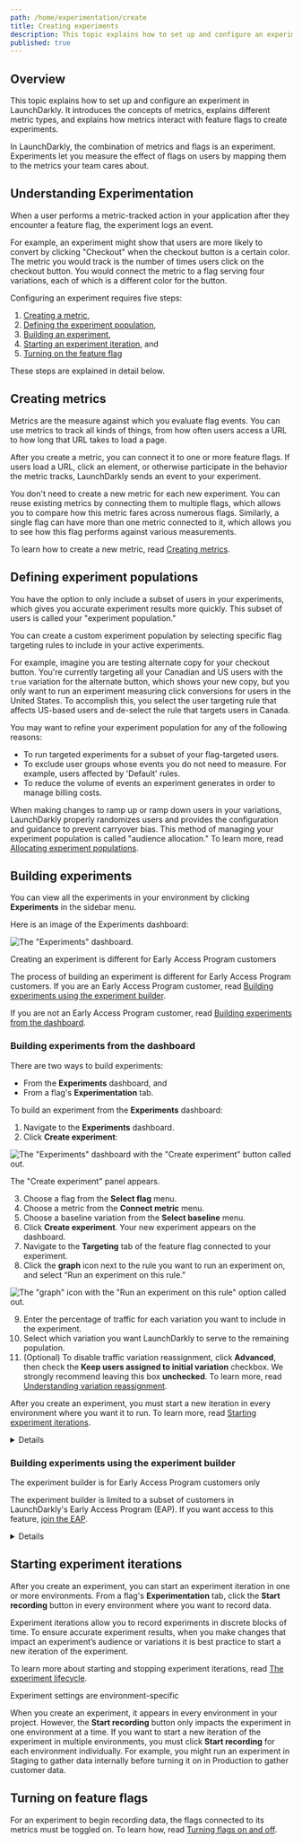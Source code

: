 ```yaml
---
path: /home/experimentation/create
title: Creating experiments
description: This topic explains how to set up and configure an experiment in LaunchDarkly. It introduces the concepts of metrics, explains different metric types, and explains how metrics interact with feature flags to create experiments.
published: true
---
```


## Overview

This topic explains how to set up and configure an experiment in LaunchDarkly. It introduces the concepts of metrics, explains different metric types, and explains how metrics interact with feature flags to create experiments.

In LaunchDarkly, the combination of metrics and flags is an experiment. Experiments let you measure the effect of flags on users by mapping them to the metrics your team cares about.

## Understanding Experimentation

When a user performs a metric-tracked action in your application after they encounter a feature flag, the experiment logs an event.

For example, an experiment might show that users are more likely to convert by clicking "Checkout" when the checkout button is a certain color. The metric you would track is the number of times users click on the checkout button. You would connect the metric to a flag serving four variations, each of which is a different color for the button.

Configuring an experiment requires five steps:

1. [Creating a metric](#creating-metrics), 
2. [Defining the experiment population](#defining-experiment-populations),
3. [Building an experiment](#building-experiments),
4. [Starting an experiment iteration](#starting-experiment-iterations), and
5. [Turning on the feature flag](#turning-on-feature-flags)

These steps are explained in detail below.

## Creating metrics

Metrics are the measure against which you evaluate flag events. You can use metrics to track all kinds of things, from how often users access a URL to how long that URL takes to load a page. 

After you create a metric, you can connect it to one or more feature flags. If users load a URL, click an element, or otherwise participate in the behavior the metric tracks, LaunchDarkly sends an event to your experiment.

You don't need to create a new metric for each new experiment. You can reuse existing metrics by connecting them to multiple flags, which allows you to compare how this metric fares across numerous flags. Similarly, a single flag can have more than one metric connected to it, which allows you to see how this flag performs against various measurements.

To learn how to create a new metric, read [Creating metrics](/home/experimentation/creating-metrics).

## Defining experiment populations

You have the option to only include a subset of users in your experiments, which gives you accurate experiment results more quickly. This subset of users is called your "experiment population."

You can create a custom experiment population by selecting specific flag targeting rules to include in your active experiments.

For example, imagine you are testing alternate copy for your checkout button. You're currently targeting all your Canadian and US users with the `true` variation for the alternate button, which shows your new copy, but you only want to run an experiment measuring click conversions for users in the United States. To accomplish this, you select the user targeting rule that affects US-based users and de-select the rule that targets users in Canada.

You may want to refine your experiment population for any of the following reasons:

- To run targeted experiments for a subset of your flag-targeted users.
- To exclude user groups whose events you do not need to measure. For example, users affected by 'Default' rules.
- To reduce the volume of events an experiment generates in order to manage billing costs.

When making changes to ramp up or ramp down users in your variations, LaunchDarkly properly randomizes users and provides the configuration and guidance to prevent carryover bias. This method of managing your experiment population is called "audience allocation." To learn more, read [Allocating experiment populations](/home/experimentation/allocation).

## Building experiments

You can view all the experiments in your environment by clicking **Experiments** in the sidebar menu.

Here is an image of the Experiments dashboard:

![The "Experiments" dashboard.](experiment-dashboard.png)

<Callout intent="info">
<CalloutTitle>Creating an experiment is different for Early Access Program customers</CalloutTitle>
<CalloutDescription>

The process of building an experiment is different for Early Access Program customers. If you are an Early Access Program customer, read [Building experiments using the experiment builder](#building-experiments-using-the-experiment-builder). 

If you are not an Early Access Program customer, read [Building experiments from the dashboard](#building-experiments-from-the-dashboard).

</CalloutDescription>
</Callout>

### Building experiments from the dashboard

There are two ways to build experiments:

* From the **Experiments** dashboard, and
* From a flag's **Experimentation** tab.

To build an experiment from the **Experiments** dashboard:

1. Navigate to the **Experiments** dashboard.
2. Click **Create experiment**:

![The "Experiments" dashboard with the "Create experiment" button called out.](experiment-dashboard-new-callout.png)

The "Create experiment" panel appears.

3. Choose a flag from the **Select flag** menu.
4. Choose a metric from the **Connect metric** menu.
5. Choose a baseline variation from the **Select baseline** menu.
6. Click **Create experiment**. Your new experiment appears on the dashboard.
7. Navigate to the **Targeting** tab of the feature flag connected to your experiment.
8. Click the **graph** icon next to the rule you want to run an experiment on, and select “Run an experiment on this rule.”

![The "graph" icon with the "Run an experiment on this rule" option called out.](experiment-run-experiment-callout.png)

9. Enter the percentage of traffic for each variation you want to include in the experiment.
10. Select which variation you want LaunchDarkly to serve to the remaining population.
11. (Optional) To disable traffic variation reassignment, click **Advanced**, then check the **Keep users assigned to initial variation** checkbox. We strongly recommend leaving this box **unchecked**. To learn more, read [Understanding variation reassignment](/home/experimentation/allocation#understanding-variation-reassignment).

After you create an experiment, you must start a new iteration in every environment where you want it to run. To learn more, read [Starting experiment iterations](#starting-experiment-iterations).

<Details summary="Click to expand details on building experiments from a flag's Experimentation tab">

To build an experiment from a flag's **Experimentation** tab:

1. Navigate to the flag's **Experimentation** tab.
2. Click **Create an Experiment** or, if you have already configured an experiment using this flag, click **Manage metrics**:

![A flag's "Experimentation" tab with the "Manage metrics" button called out.](flag-experiment-manage-callout.png)

The "Experiment Setup" panel appears.

3. Select a metric from the **Add new metric** menu. The metric you choose appears in the table.
4. Select a baseline from the **Baseline** menu.
5. Click **Save experiment settings**. The new experiment appears in the flag's **Experimentation** tab.

![The "Experiment Setup" panel, configured to connect a metric to a flag.](experiment-settings-metrics.png)

6. Navigate to the flag's **Targeting** tab.
7. Click the **graph** icon next to the rule you want to run an experiment on, and select “Run an experiment on this rule.”

![The "graph" icon with the "Run an experiment" option called out.](experiment-run-experiment-callout.png)

8. Enter the percentage of traffic for each variation you want to include in the experiment.
9. Select which variation you want LaunchDarkly to serve to the remaining population.
10. (Optional) To disable traffic variation reassignment, click **Advanced**, then check the **Keep users assigned to initial variation** checkbox. We strongly recommend leaving this box **unchecked**. To learn more, read [Understanding variation reassignment](/home/experimentation/allocation#understanding-variation-reassignment).

After you create an experiment, you must start a new iteration in every environment where you want it to run. To learn how, read [Starting experiment iterations](#starting-experiment-iterations).

To learn how to change the experiment population to something other than the flag's current targeting rules, read [Managing experiment populations](/home/experimentation/lifecycle#managing-experiment-populations).

</Details>

### Building experiments using the experiment builder

<Callout intent="info">
<CalloutTitle>The experiment builder is for Early Access Program customers only</CalloutTitle>
<CalloutDescription>

The experiment builder is limited to a subset of customers in LaunchDarkly's Early Access Program (EAP). If you want access to this feature, [join the EAP](http://launchdarkly.com/eap).

</CalloutDescription>
</Callout>

<Details summary="Click to expand details on building experiments using the experiment builder">

To build an experiment using the experiment builder:

1. Navigate to the **Experiments** dashboard or the **Experimentation** tab of a flag.
2. Click **Create experiment**:

![The "Experiments" dashboard with the "Create experiment" button called out.](experiment-dashboard-new-callout.png)

3. Select a metric from the **Metric** menu.
4. Click **Next**.
5. Select a flag from the **Select flag** menu. You cannot select any flags that are already part of an experiment.
6. Click **Next**.
7. Enter the percentage of traffic for each variation you want to include in the experiment:

![The "Set audience allocation" dialog.](experiment-create-set-allocation.png)

8. Click **Finish**. You are returned to the **Experimentation** tab of the feature flag you included in the experiment.

After you create an experiment, you must start a new iteration in every environment where you want it to run. To learn how, read [Starting experiment iterations](#starting-experiment-iterations).

To learn how to update the audience allocation after you create an experiment, read [Managing experiment populations](/home/experimentation/lifecycle#managing-experiment-populations).

</Details>

## Starting experiment iterations

After you create an experiment, you can start an experiment iteration in one or more environments. From a flag's **Experimentation** tab, click the **Start recording** button in every environment where you want to record data.

Experiment iterations allow you to record experiments in discrete blocks of time. To ensure accurate experiment results, when you make changes that impact an experiment’s audience or variations it is best practice to start a new iteration of the experiment.

To learn more about starting and stopping experiment iterations, read [The experiment lifecycle](/home/experimentation/lifecycle).

<Callout intent="info">
<CalloutTitle>Experiment settings are environment-specific</CalloutTitle>
<CalloutDescription>

When you create an experiment, it appears in every environment in your project. However, the **Start recording** button only impacts the experiment in one environment at a time. If you want to start a new iteration of the experiment in multiple environments, you must click **Start recording** for each environment individually. For example, you might run an experiment in Staging to gather data internally before turning it on in Production to gather customer data.

</CalloutDescription>
</Callout>

## Turning on feature flags

For an experiment to begin recording data, the flags connected to its metrics must be toggled on. To learn how, read [Turning flags on and off](/home/managing-flags/flag-toggle).